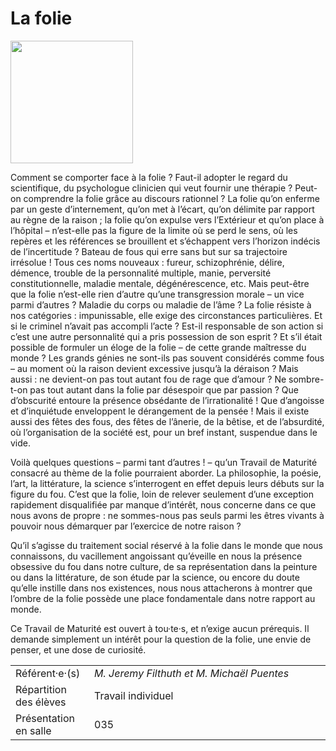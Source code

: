 # La folie

::: {.center data-latex=""}
![](images/la-folie.jpg){height=14em}
:::
Comment se comporter face à la folie ? Faut-il adopter le regard du
scientifique, du psychologue clinicien qui veut fournir une thérapie ?
Peut-on comprendre la folie grâce au discours rationnel ? La folie qu'on
enferme par un geste d'internement, qu'on met à l'écart, qu'on délimite
par rapport au règne de la raison ; la folie qu'on expulse vers
l'Extérieur et qu'on place à l'hôpital -- n'est-elle pas la figure de la
limite où se perd le sens, où les repères et les références se
brouillent et s'échappent vers l'horizon indécis de l'incertitude ?
Bateau de fous qui erre sans but sur sa trajectoire irrésolue ! Tous ces
noms nouveaux : fureur, schizophrénie, délire, démence, trouble de la
personnalité multiple, manie, perversité constitutionnelle, maladie
mentale, dégénérescence, etc. Mais peut-être que la folie n'est-elle
rien d'autre qu'une transgression morale -- un vice parmi d'autres ?
Maladie du corps ou maladie de l'âme ? La folie résiste à nos
catégories : impunissable, elle exige des circonstances particulières.
Et si le criminel n'avait pas accompli l'acte ? Est-il responsable de
son action si c'est une autre personnalité qui a pris possession de son
esprit ? Et s'il était possible de formuler un éloge de la folie -- de
cette grande maîtresse du monde ? Les grands génies ne sont-ils pas
souvent considérés comme fous -- au moment où la raison devient
excessive jusqu'à la déraison ? Mais aussi : ne devient-on pas tout
autant fou de rage que d'amour ? Ne sombre-t-on pas tout autant dans la
folie par désespoir que par passion ? Que d'obscurité entoure la
présence obsédante de l'irrationalité ! Que d'angoisse et d'inquiétude
enveloppent le dérangement de la pensée ! Mais il existe aussi des fêtes
des fous, des fêtes de l'ânerie, de la bêtise, et de l'absurdité, où
l'organisation de la société est, pour un bref instant, suspendue dans
le vide.

Voilà quelques questions -- parmi tant d'autres ! -- qu'un Travail de
Maturité consacré au thème de la folie pourraient aborder. La
philosophie, la poésie, l'art, la littérature, la science s'interrogent
en effet depuis leurs débuts sur la figure du fou. C'est que la folie,
loin de relever seulement d'une exception rapidement disqualifiée par
manque d'intérêt, nous concerne dans ce que nous avons de propre : ne
sommes-nous pas seuls parmi les êtres vivants à pouvoir nous démarquer
par l'exercice de notre raison ?

\clearpage

Qu'il s'agisse du traitement social réservé à la folie dans le monde que
nous connaissons, du vacillement angoissant qu'éveille en nous la
présence obsessive du fou dans notre culture, de sa représentation dans
la peinture ou dans la littérature, de son étude par la science, ou
encore du doute qu'elle instille dans nos existences, nous nous
attacherons à montrer que l'ombre de la folie possède une place
fondamentale dans notre rapport au monde.

Ce Travail de Maturité est ouvert à tou·te·s, et n'exige aucun
prérequis. Il demande simplement un intérêt pour la question de la
folie, une envie de penser, et une dose de curiosité.

::: {.small data-latex=""}
|                        |                                            |
| :------------- | :----------------------------------------- |
| Référent·e·(s)         | _M. Jeremy Filthuth et M. Michaël Puentes_                              |
| Répartition des élèves | Travail individuel                                |
| Présentation en salle  | 035                                  |
:::